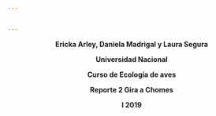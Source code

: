 ---


---
<p align="center"> 
**Ericka Arley, Daniela Madrigal y Laura Segura**
<p>




<p align="center"> 
**Universidad Nacional** 
<p>




<p align="center"> 
**Curso de Ecología de aves**
<p>




<p align="center"> 
**Reporte 2 Gira a Chomes**
<p>




<p align="center"> 
**I 2019**
<p>